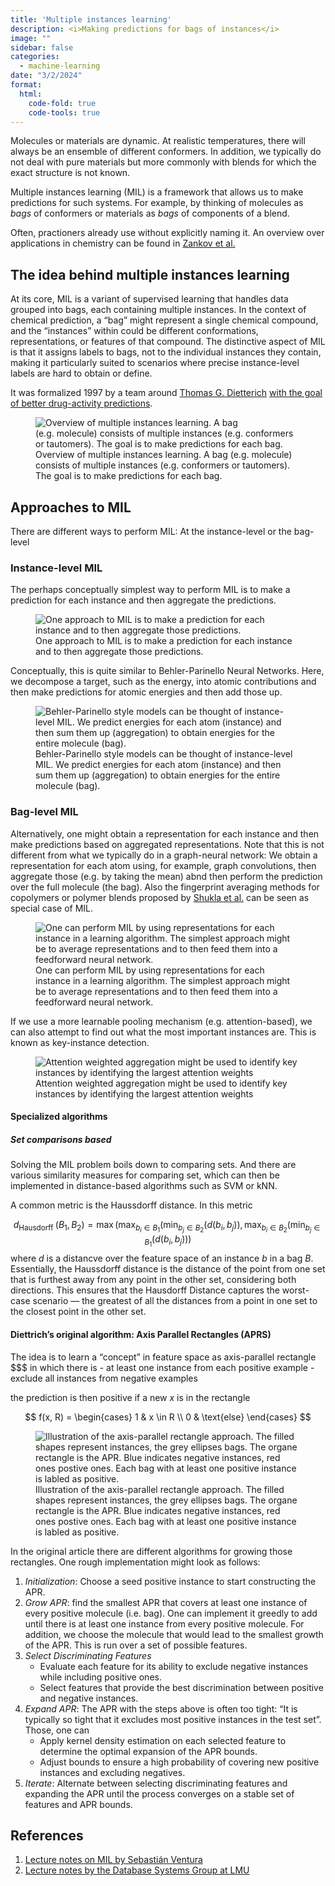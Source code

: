 ```yaml
---
title: 'Multiple instances learning'
description: <i>Making predictions for bags of instances</i>
image: ""
sidebar: false
categories:
  - machine-learning
date: "3/2/2024"
format:
  html:
    code-fold: true
    code-tools: true
---
```



Molecules or materials are dynamic. At realistic temperatures, there will always be an ensemble of different conformers. 
In addition, we typically do not deal with pure materials but more commonly with blends for which the exact structure is not known. 

Multiple instances learning (MIL) is a framework that allows us to make predictions for such systems. For example, by thinking of molecules as _bags_ of conformers or materials as _bags_ of components of a blend.

Often, practioners already use without explicitly naming it. An overview over applications in chemistry can be found in [Zankov et al.](https://onlinelibrary.wiley.com/doi/abs/10.1002/wcms.1698)

## The idea behind multiple instances learning

At its core, MIL is a variant of supervised learning that handles data grouped into bags, each containing multiple instances. 
In the context of chemical prediction, a "bag" might represent a single chemical compound, and the "instances" within could be different conformations, representations, or features of that compound. The distinctive aspect of MIL is that it assigns labels to bags, not to the individual instances they contain, making it particularly suited to scenarios where precise instance-level labels are hard to obtain or define.

It was formalized 1997 by a team around [Thomas G. Dietterich](https://scholar.google.com/citations?hl=en&user=09kJn28AAAAJ) [with the goal of better drug-activity predictions](https://www.sciencedirect.com/science/article/pii/S0004370296000343). 

![Overview of multiple instances learning. A bag (e.g. molecule) consists of multiple instances (e.g. conformers or tautomers). The goal is to make predictions for each bag.](mil_overview.png)

## Approaches to MIL 

There are different ways to perform MIL: At the instance-level or the bag-level 

### Instance-level MIL 

The perhaps conceptually simplest way to perform MIL is to make a prediction for each instance and then aggregate the predictions. 

![One approach to MIL is to make a prediction for each instance and to then aggregate those predictions.](mil_instance.png)

Conceptually, this is quite similar to Behler-Parinello Neural Networks. Here, we decompose a target, such as the energy, into atomic contributions and then make predictions for atomic energies and then add those up. 

![Behler-Parinello style models can be thought of instance-level MIL. We predict energies for each atom (instance) and then sum them up (aggregation) to obtain energies for the entire molecule (bag).](behler_parinello.png)

### Bag-level MIL
Alternatively, one might obtain a representation for each instance and then make predictions based on aggregated representations.
Note that this is not different from what we typically do in a graph-neural network: We obtain a representation for each atom using, for example, graph convolutions, then aggregate those (e.g. by taking the mean) abnd then perform the prediction over the full molecule (the bag).  Also the fingerprint averaging methods for copolymers or polymer blends proposed by [Shukla et al.](https://arxiv.org/pdf/2303.12938.pdf) can be seen as special case of MIL. 

![One can perform MIL by using representations for each instance in a learning algorithm. The simplest approach might be to average representations and to then feed them into a feedforward neural network.](mil_bag.png)

If we use a more learnable pooling mechanism (e.g. attention-based), we can also attempt to find out what the most important instances are. This is known as key-instance detection. 

![Attention weighted aggregation might be used to identify key instances by identifying the largest attention weights](attention_weighted.png)


#### Specialized algorithms 

##### Set comparisons based

Solving the MIL problem boils down to comparing sets. And there are various similarity measures for comparing set, which can then be implemented in distance-based algorithms such as SVM or kNN. 

A common metric is the Haussdorff distance. In this metric 

$$
d_{\text {Hausdorff }}\left(B_1, B_2\right)=\max \left(\operatorname {max } _ { b _ { i } \in B _ { 1 } } \left(\min _{b_j \in B_2}\left(d\left(b_i, b_j\right)\right), \max _{b_i \in B_2}\left(\min _{b_j \in B_1}\left(d\left(b_i, b_j\right)\right)\right)\right.\right.
$$
where $d$ is a distancve over the feature space of an instance $b$ in a bag $B$. 
Essentially,  the Haussdorff distance is the distance of the point from one set that is furthest away from any point in the other set, considering both directions. This ensures that the Hausdorff Distance captures the worst-case scenario — the greatest of all the distances from a point in one set to the closest point in the other set.


#### Diettrich's original algorithm: Axis Parallel Rectangles (APRS)

The idea is to learn a "concept" in feature space as axis-parallel rectangle $$$ in which there is 
- at least one instance from each positive example 
- exclude all instances from negative examples 

the prediction is then positive if a new $x$ is in the rectangle

$$
f(x, R) = \begin{cases}
1 & x \in R \\
0 & \text{else}
\end{cases}
$$

![Illustration of the axis-parallel rectangle approach. The filled shapes represent instances, the grey ellipses bags. The organe rectangle is the APR. Blue indicates negative instances, red ones postive ones. Each bag with at least one positive instance is labled as positive.](APR.png)

In the original article there are different algorithms for growing those rectangles. One rough implementation might look as follows: 

1. _Initialization_: Choose a seed positive instance to start constructing the APR.
2. _Grow APR_: find the smallest APR that covers at least one instance of every positive molecule (i.e. bag). One can implement it greedly to add until there is at least one instance from every positive molecule. For addition, we choose the molecule that would lead to the smallest growth of the APR. This is run over a set of possible features. 
3. _Select Discriminating Features_
   - Evaluate each feature for its ability to exclude negative instances while including positive ones.
   - Select features that provide the best discrimination between positive and negative instances.
4. _Expand APR_: The APR with the steps above is often too tight: "It is typically so tight that it excludes most positive instances in the test set". Those, one can
   - Apply kernel density estimation on each selected feature to determine the optimal expansion of the APR bounds.
   - Adjust bounds to ensure a high probability of covering new positive instances and excluding negatives.
5. _Iterate_: Alternate between selecting discriminating features and expanding the APR until the process converges on a stable set of features and APR bounds.

## References 

1. [Lecture notes on MIL by Sebastián Ventura](Ihttps://www.uco.es/users/sventura/talk/slides/2015-multiple-instance-learning.pdf)
2. [Lecture notes by the Database Systems Group at LMU](https://www.dbs.ifi.lmu.de/Lehre/KDD_II/WS1415/skript/KDD2-4-VarietyData2.pdf)